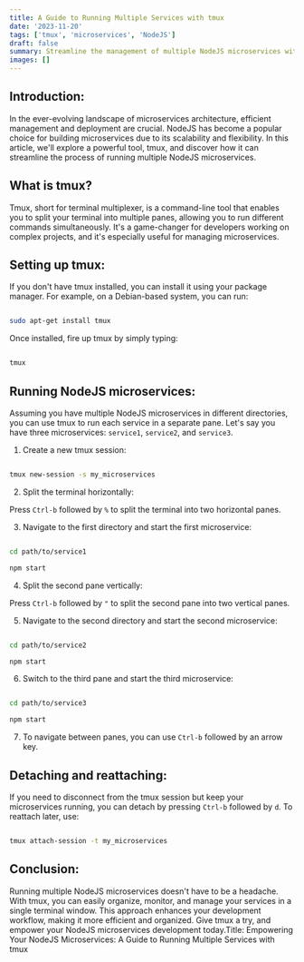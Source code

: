 ```yaml
---
title: A Guide to Running Multiple Services with tmux
date: '2023-11-20'
tags: ['tmux', 'microservices', 'NodeJS']
draft: false
summary: Streamline the management of multiple NodeJS microservices with the powerful terminal multiplexer, tmux, for efficient organization and monitoring in a single terminal window
images: []
---
```


## Introduction:

In the ever-evolving landscape of microservices architecture, efficient management and deployment are crucial. NodeJS has become a popular choice for building microservices due to its scalability and flexibility. In this article, we'll explore a powerful tool, tmux, and discover how it can streamline the process of running multiple NodeJS microservices.

## What is tmux?

Tmux, short for terminal multiplexer, is a command-line tool that enables you to split your terminal into multiple panes, allowing you to run different commands simultaneously. It's a game-changer for developers working on complex projects, and it's especially useful for managing microservices.

## Setting up tmux:

If you don't have tmux installed, you can install it using your package manager. For example, on a Debian-based system, you can run:

```bash

sudo apt-get install tmux

```

Once installed, fire up tmux by simply typing:

```bash

tmux

```

## Running NodeJS microservices:

Assuming you have multiple NodeJS microservices in different directories, you can use tmux to run each service in a separate pane. Let's say you have three microservices: `service1`, `service2`, and `service3`.

1.  Create a new tmux session:

```bash

tmux new-session -s my_microservices

```

2. Split the terminal horizontally:

Press `Ctrl-b` followed by `%` to split the terminal into two horizontal panes.

3. Navigate to the first directory and start the first microservice:

```bash

cd path/to/service1

npm start

```

4. Split the second pane vertically:

Press `Ctrl-b` followed by `"` to split the second pane into two vertical panes.

5. Navigate to the second directory and start the second microservice:

```bash

cd path/to/service2

npm start

```

6. Switch to the third pane and start the third microservice:

```bash

cd path/to/service3

npm start

```

7. To navigate between panes, you can use `Ctrl-b` followed by an arrow key.

## Detaching and reattaching:

If you need to disconnect from the tmux session but keep your microservices running, you can detach by pressing `Ctrl-b` followed by `d`. To reattach later, use:

```bash

tmux attach-session -t my_microservices

```

## Conclusion:

Running multiple NodeJS microservices doesn't have to be a headache. With tmux, you can easily organize, monitor, and manage your services in a single terminal window. This approach enhances your development workflow, making it more efficient and organized. Give tmux a try, and empower your NodeJS microservices development today.Title: Empowering Your NodeJS Microservices: A Guide to Running Multiple Services with tmux
